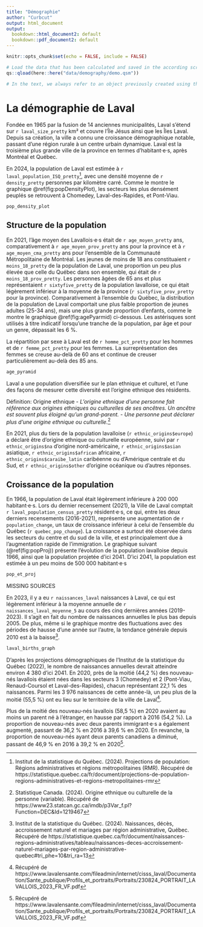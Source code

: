 ```yaml
---
title: "Démographie"
author: "Curbcut"
output: html_document
output:
  bookdown::html_document2: default
  bookdown::pdf_document2: default
---
```


```r
knitr::opts_chunk$set(echo = FALSE, include = FALSE)
```

```r

# Load the data that has been calculated and saved in the according script:
qs::qload(here::here("data/demography/demo.qsm"))

# In the text, we always refer to an object previously created using this: `r object_name`
```

# La démographie de Laval

Fondée en 1965 par la fusion de 14 anciennes municipalités, Laval s'étend sur `r laval_size_pretty` km² et couvre l'Île Jésus ainsi que les Îles Laval. Depuis sa création, la ville a connu une croissance démographique notable, passant d'une région rurale à un centre urbain dynamique. Laval est la troisième plus grande ville de la province en termes d’habitant·e·s, après Montréal et Québec.

En 2024, la population de Laval est estimée à `r laval_population_ISQ_pretty`^[Institut de la statistique du Québec. (2024). Projections de population: Régions administratives et régions métropolitaines (RMR). Récupéré de https://statistique.quebec.ca/fr/document/projections-de-population-regions-administratives-et-regions-metropolitaines-rmr], avec une densité moyenne de `r density_pretty` personnes par kilomètre carré. Comme le montre le graphique \@ref(fig:popDensityPlot), les secteurs les plus densément peuplés se retrouvent à  Chomedey, Laval-des-Rapides, et Pont-Viau.

```r

pop_density_plot

```

## Structure de la population

En 2021, l'âge moyen des Lavallois·e·s était de `r age_moyen_pretty` ans, comparativement à `r age_moyen_prov_pretty` ans pour la province et à `r age_moyen_cma_pretty` ans pour l'ensemble de la Communauté Métropolitaine de Montréal. Les jeunes de moins de 18 ans constituaient `r moins_18_pretty` de la population de Laval, une proportion un peu plus élevée que celle du Québec dans son ensemble, qui était de `r moins_18_prov_pretty`. Les personnes âgées de 65 ans et plus représentaient `r sixtyfive_pretty` de la population lavalloise, ce qui était légèrement inférieur à la moyenne de la province (`r sixtyfive_prov_pretty` pour la province). Comparativement à l’ensemble du Québec, la distribution de la population de Laval comportait une plus faible proportion de jeunes adultes (25-34 ans), mais une plus grande proportion d'enfants, comme le montre le graphique \@ref(fig:agePyarmid) ci-dessous. Les astérisques sont utilisés à titre indicatif lorsqu'une tranche de la population, par âge et pour un genre, dépassait les 6 %.

La répartition par sexe à Laval est de `r homme_pct_pretty` pour les hommes et de `r femme_pct_pretty` pour les femmes. La surreprésentation des femmes se creuse au-delà de 60 ans et continue de creuser particulièrement au-delà des 85 ans.

```r

age_pyramid

```

Laval a une population diversifiée sur le plan ethnique et culturel, et l'une des façons de mesurer cette diversité est l'origine ethnique des résidents. 

Définition: Origine ethnique
- *L'origine ethnique d'une personne fait référence aux origines ethniques ou culturelles de ses ancêtres. Un ancêtre est souvent plus éloigné qu'un grand-parent.*
  - *Une personne peut déclarer plus d'une origine ethnique ou culturelle.*^[Statistique Canada. (2024). Origine ethnique ou culturelle de la personne (variable). Récupéré de https://www23.statcan.gc.ca/imdb/p3Var_f.pl?Function=DEC&Id=1219467]

En 2021, plus du tiers de la population lavalloise (`r ethnic_origins$europe`) a déclaré être d'origine ethnique ou culturelle européenne, suivi par `r ethnic_origins$na` d'origine nord-américaine, `r ethnic_origins$asian` asiatique, `r ethnic_origins$african` africaine, `r ethnic_origins$caraibe_latin` caribéenne ou d'Amérique centrale et du Sud, et `r ethnic_origins$other` d'origine océanique ou d'autres réponses. 

## Croissance de la population

En 1966, la population de Laval était légèrement inférieure à 200 000 habitant·e·s. Lors du dernier recensement (2021), la Ville de Laval comptait `r laval_population_census_pretty` résident·e·s, ce qui, entre les deux derniers recensements (2016-2021), représente une augmentation de `r population_change`, un taux de croissance inférieur à celui de l’ensemble du Québec (`r quebec_pop_change`).  La croissance a surtout été observée dans les secteurs du centre et du sud de la ville, et est principalement due à l’augmentation rapide de l’immigration. Le graphique suivant (\@ref(fig:popProj)) présente l'évolution de la population lavalloise depuis 1966, ainsi que la population projetée d'ici 2041. D'ici 2041, la population est estimée à un peu moins de 500 000 habitant·e·s

```r

pop_et_proj

```
MISSING SOURCES

En 2023, il y a eu `r naissances_laval` naissances à Laval, ce qui est légèrement inférieur à la moyenne annuelle de `r naissances_laval_moyenne_5` au cours des cinq dernières années (2019-2023). Il s'agit en fait du nombre de naissances annuelles le plus bas depuis 2005. De plus, même si le graphique montre des fluctuations avec des périodes de hausse d'une année sur l'autre, la tendance générale depuis 2010 est à la baisse^[Institut de la statistique du Québec. (2024). Naissances, décès, accroissement naturel et mariages par région administrative, Québec. Récupéré de https://statistique.quebec.ca/fr/document/naissances-regions-administratives/tableau/naissances-deces-accroissement-naturel-mariages-par-region-administrative-quebec#tri_phe=10&tri_ra=13].

```r

laval_births_graph

```

D'après les projections démographiques de l'Institut de la statistique du Québec (2022), le nombre de naissances annuelles devrait atteindre environ 4 380 d'ici 2041. En 2020, près de la moitié (44,2 %) des nouveau-nés lavallois étaient nées dans les secteurs 3 (Chomedey) et 2 (Pont-Viau, Renaud-Coursol et Laval-des-Rapides), chacun représentant 22,1 % des naissances. Parmi les 3 976 naissances de cette année-là, un peu plus de la moitié (55,5 %) ont eu lieu sur le territoire de la ville de Laval^[Récupéré de https://www.lavalensante.com/fileadmin/internet/cisss_laval/Documentation/Sante_publique/Profils_et_portraits/Portraits/230824_PORTRAIT_LAVALLOIS_2023_FR_VF.pdf].

Plus de la moitié des nouveau-nés lavallois (58,5 %) en 2020 avaient au moins un parent né à l’étranger, en hausse par rapport à 2016 (54,2 %). La proportion de nouveau-nés avec deux parents immigrant·e·s a également augmenté, passant de 36,2 % en 2016 à 39,6 % en 2020. En revanche, la proportion de nouveau-nés ayant deux parents canadiens a diminué, passant de 46,9 % en 2016 à 39,2 % en 2020^[Récupéré de https://www.lavalensante.com/fileadmin/internet/cisss_laval/Documentation/Sante_publique/Profils_et_portraits/Portraits/230824_PORTRAIT_LAVALLOIS_2023_FR_VF.pdf].











